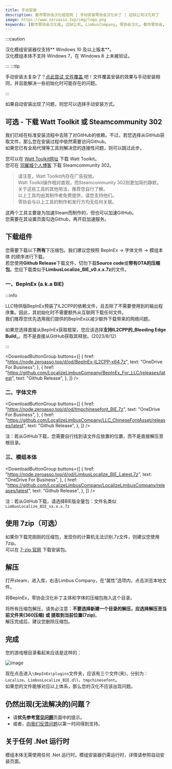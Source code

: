```yaml
---
title: 手动安装
description: 都市零协会汉化组官网 | 手动安装零协会汉化补丁 | 边狱公司汉化补丁
image: https://www.zeroasso.top/img/logo.png
keywords: [都市零协会汉化组, 边狱公司, LimbusCompany, 零协会汉化, 都市零协会, 零协会, 汉化模组]
---
```

:::caution

汉化模组安装器仅支持** Windows 10 及以上版本**。  
汉化模组本体不支持 Windows 7，在 Windows 8 上未被验证。

:::
:::tip

手动安装太复杂了？[点此尝试 文件覆盖 ](https://www.zeroasso.top/docs/question#override-using-working-files)吧！文件覆盖安装的效果与手动安装相同，并且能解决一些初始化时可能存在的问题。

:::


如果自动安装出现了问题，则您可以选择手动安装方式。

## 可选 - 下载 Watt Toolkit 或 Steamcommunity 302

我们已经在标准安装流程中去除了对GitHub的依赖。不过，若您选择从GitHub获取文件，那么您在安装过程中依然需要访问Github。  
如果您已有全局代理等工具则解决您的连接性问题，则可以跳过此步。

您可以在 [Watt Toolkit网址](https://steampp.net/) 下载 Watt Toolkit。  
您可在 [羽翼城个人博客](https://www.dogfight360.com/blog/686/) 下载 Steamcommunity 302。

> 请注意，Watt Toolkit内存在广告投放。  
> Watt Toolkit操作相对直观，而Steamcommunity 302则更加简约静默。  
> 关于这些工具的其他用法，推荐您自行了解。  
> 以上工具均由其制作者免费提供，请您支持他们。  
> 零协会与以上工具的制作和发行方均无任何关联。

这两个工具主要是为加速Steam而制作的，但也可以加速GitHub。  
您需要在其设置页面勾选Github，再开启加速服务。

## 下载组件

您需要下载以下**所有**下压缩包。我们建议您按照 BepInEx → 字体文件 → 模组本体 的顺序进行下载。  
若您使用**Github Release**下载文件，切勿下载**Source code**或**带有OTA的压缩包**。您应下载类似于**LimbusLocalize\_BIE\_v0.x.x.7z**的文件。

### 一、BepInEx (a.k.a BIE)
:::info

LLC特供版BepInEx预装了IL2CPP的依赖文件，且去除了不需要使用到的输出程序集。因此，其初始化时不需要额外从互联网下载任何文件。  
我们推荐您优先选用我们提供的BepInEx以减少额外下载带来的网络问题。

如果您选择直接从BepInEx获取框架，您应该选择**支持IL2CPP的_Bleeding Edge Build_**，而不是直接从GitHub获取其释放。(2023/8/12)

:::

<DownloadButtonGroup
  buttons={[
    {
      href: "https://node.zeroasso.top/d/od/BepInEx-IL2CPP-x64.7z",
      text: "OneDrive For Business",
    },
    {
      href: "https://github.com/LocalizeLimbusCompany/BepInEx_For_LLC/releases/latest",
      text: "Github Release",
    },
  ]}
/>

### 二、字体文件

<DownloadButtonGroup
  buttons={[
    {
      href: "https://node.zeroasso.top/d/od/tmpchinesefont_BIE.7z",
      text: "OneDrive For Business",
    },
    {
      href: "https://github.com/LocalizeLimbusCompany/LLC_ChineseFontAsset/releases/latest",
      text: "Github Release",
    },
  ]}
/>

注：若从GitHub下载，您需要自行找到该文件应放置的位置，而不是直接解压至根目录。

### 三、模组本体

<DownloadButtonGroup
  buttons={[
    {
      href: "https://node.zeroasso.top/d/od/LimbusLocalize_BIE_Latest.7z",
      text: "OneDrive For Business",
    },
    {
      href: "https://github.com/LocalizeLimbusCompany/LocalizeLimbusCompany/releases/latest",
      text: "Github Release",
    },
  ]}
/>

注：若从GitHub下载，请选择BIE版全量包：文件名类似`LimbusLocalize_BIE_vx.x.x.7z`

## 使用 7zip（可选）

如果你下载完刚刚的压缩包，发现你的计算机无法识别.7z文件，则建议您使用7zip。  
可以在 [7-zip 官网](https://7-zip.org/a/7z2301-x64.exe) 下载安装包。

## 解压

打开steam，进入库，右击Limbus Company，在“属性”选项内，点击浏览本地文件。

将BepInEx，零协会汉化补丁主体和字体的压缩包拖入这个目录。

将所有压缩包解压，请务必注意：**不要选择新建一个目录的解压，应选择解压至当前文件夹(360压缩) 或 提取到当前位置(7zip)**。  
解压完成后，建议您删除压缩包。

## 完成

您的游戏根目录看起来应该是这样的：

![image](/img/page/BIEfiles.png)

现在点击进入`\BepInEx\plugins`文件夹，应该有三个文件(夹)，分别为：`Localize`、`LimbusLocalize_BIE.dll`、`tmpchinesefont`。  
如果您的文件能够对应以上体系，那么您的汉化不应该出现问题。

## 仍然出现(无法解决的)问题？

- 请**优先参考**[**常见问题**](https://www.zeroasso.top/docs/question)页面中的提示。
- 或者，[向我们反馈问题](/docs/callus)以第一时间得到支持。

## 关于任何 .Net 运行时

模组本体无需使用任何 .Net 运行时。模组安装器仍需运行时，详情请参照自动安装页面。
